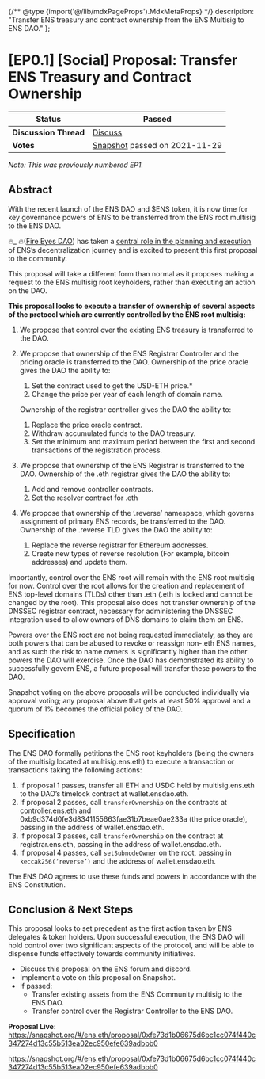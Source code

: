 {/** @type {import('@/lib/mdxPageProps').MdxMetaProps} */}
    description: "Transfer ENS treasury and contract ownership from the ENS Multisig to ENS DAO."
};

# \[EP0.1] \[Social] Proposal: Transfer ENS Treasury and Contract Ownership

| **Status**            | Passed                                                                                                                                      |
| --------------------- | ------------------------------------------------------------------------------------------------------------------------------------------- |
| **Discussion Thread** | [Discuss](https://discuss.ens.domains/t/ep1-social-proposal-transfer-ens-treasury-and-contract-ownership/6307)                              |
| **Votes**             | [Snapshot](https://snapshot.org/#/ens.eth/proposal/0xfe73d1b06675d6bc1cc074f440c347274d13c55b513ea02ec950efe639adbbb0) passed on 2021-11-29 |

_Note: This was previously numbered EP1._

## Abstract

With the recent launch of the ENS DAO and $ENS token, it is now time for key governance powers of ENS to be transferred from the ENS root multisig to the ENS DAO.

🔥\_ 🔥([Fire Eyes DAO](https://fireeyes.xyz)) has taken a [central role in the planning and execution](https://mirror.xyz/james.eth/XkOIGh8xu\_bF2cQV4QZkKxoN0o1OuNoEb3o-Nzjdo3I) of ENS’s decentralization journey and is excited to present this first proposal to the community.

This proposal will take a different form than normal as it proposes making a request to the ENS multisig root keyholders, rather than executing an action on the DAO.

**This proposal looks to execute a transfer of ownership of several aspects of the protocol which are currently controlled by the ENS root multisig:**

1. We propose that control over the existing ENS treasury is transferred to the DAO.
2.  We propose that ownership of the ENS Registrar Controller and the pricing oracle is transferred to the DAO. Ownership of the price oracle gives the DAO the ability to:

    1. Set the contract used to get the USD-ETH price.\*
    2. Change the price per year of each length of domain name.

    Ownership of the registrar controller gives the DAO the ability to:

    1. Replace the price oracle contract.
    2. Withdraw accumulated funds to the DAO treasury.
    3. Set the minimum and maximum period between the first and second transactions of the registration process.
3. We propose that ownership of the ENS Registrar is transferred to the DAO. Ownership of the .eth registrar gives the DAO the ability to:
   1. Add and remove controller contracts.
   2. Set the resolver contract for .eth
4. We propose that ownership of the ‘.reverse’ namespace, which governs assignment of primary ENS records, be transferred to the DAO. Ownership of the .reverse TLD gives the DAO the ability to:
   1. Replace the reverse registrar for Ethereum addresses.
   2. Create new types of reverse resolution (For example, bitcoin addresses) and update them.

Importantly, control over the ENS root will remain with the ENS root multisig for now. Control over the root allows for the creation and replacement of ENS top-level domains (TLDs) other than .eth (.eth is locked and cannot be changed by the root). This proposal also does not transfer ownership of the DNSSEC registrar contract, necessary for administering the DNSSEC integration used to allow owners of DNS domains to claim them on ENS.

Powers over the ENS root are not being requested immediately, as they are both powers that can be abused to revoke or reassign non-.eth ENS names, and as such the risk to name owners is significantly higher than the other powers the DAO will exercise. Once the DAO has demonstrated its ability to successfully govern ENS, a future proposal will transfer these powers to the DAO.

Snapshot voting on the above proposals will be conducted individually via approval voting; any proposal above that gets at least 50% approval and a quorum of 1% becomes the official policy of the DAO.

## Specification

The ENS DAO formally petitions the ENS root keyholders (being the owners of the multisig located at multisig.ens.eth) to execute a transaction or transactions taking the following actions:

1. If proposal 1 passes, transfer all ETH and USDC held by multisig.ens.eth to the DAO’s timelock contract at wallet.ensdao.eth.
2. If proposal 2 passes, call `transferOwnership` on the contracts at controller.ens.eth and 0xb9d374d0fe3d8341155663fae31b7beae0ae233a (the price oracle), passing in the address of wallet.ensdao.eth.
3. If proposal 3 passes, call `transferOwnership` on the contract at registrar.ens.eth, passing in the address of wallet.ensdao.eth.
4. If proposal 4 passes, call `setSubnodeOwner` on the root, passing in `keccak256(‘reverse’)` and the address of wallet.ensdao.eth.

The ENS DAO agrees to use these funds and powers in accordance with the ENS Constitution.

## Conclusion & Next Steps

This proposal looks to set precedent as the first action taken by ENS delegates & token holders. Upon successful execution, the ENS DAO will hold control over two significant aspects of the protocol, and will be able to dispense funds effectively towards community initiatives.

* Discuss this proposal on the ENS forum and discord.
* Implement a vote on this proposal on Snapshot.
* If passed:
  * Transfer existing assets from the ENS Community multisig to the ENS DAO.
  * Transfer control over the Registrar Controller to the ENS DAO.

**Proposal Live:** https://snapshot.org/#/ens.eth/proposal/0xfe73d1b06675d6bc1cc074f440c347274d13c55b513ea02ec950efe639adbbb0

https://snapshot.org/#/ens.eth/proposal/0xfe73d1b06675d6bc1cc074f440c347274d13c55b513ea02ec950efe639adbbb0